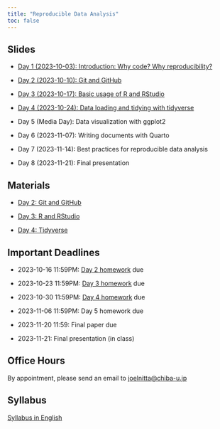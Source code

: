 ```yaml
---
title: "Reproducible Data Analysis"
toc: false
---
```


## Slides

- [Day 1 (2023-10-03): Introduction: Why code? Why reproducibility?](day1/index.qmd)

- [Day 2 (2023-10-10): Git and GitHub](day2/index.qmd)

- [Day 3 (2023-10-17): Basic usage of R and RStudio](day3/index.qmd)

- [Day 4 (2023-10-24): Data loading and tidying with tidyverse](day4/index.qmd)

- Day 5 (Media Day): Data visualization with ggplot2

<!-- [Day 5 (Media Day): Data visualization with ggplot2](day5/index.qmd) -->

- Day 6 (2023-11-07): Writing documents with Quarto

<!-- [Day 6 (2023-11-07): Writing documents with Quarto](day6/index.qmd) -->

- Day 7 (2023-11-14): Best practices for reproducible data analysis

<!-- - [Day 7 (2023-11-14): Best practices for reproducible data analysis](day7/index.qmd -->

- Day 8 (2023-11-21): Final presentation

<!-- [Day 8 (2023-11-21): Final presentation](day8/index.qmd) -->

## Materials

- [Day 2: Git and GitHub](https://github.com/data-analysis-chiba-2023/day02-git/blob/main/day02_intro_to_git.md)

- [Day 3: R and RStudio](https://github.com/data-analysis-chiba-2023/day03-r/blob/main/day03_intro_to_r.md)

- [Day 4: Tidyverse](https://github.com/data-analysis-chiba-2023/day04-tidy/blob/main/day04_tidy.md)

## Important Deadlines

- 2023-10-16 11:59PM: [Day 2 homework](https://github.com/data-analysis-chiba-2023/day02-git/blob/main/git_facts.md) due

- 2023-10-23 11:59PM: [Day 3 homework](https://github.com/data-analysis-chiba-2023/day03-r/blob/main/day03_homework.R) due

- 2023-10-30 11:59PM: [Day 4 homework](https://github.com/data-analysis-chiba-2023/day04-tidy/blob/main/day04_homework.R) due

- 2023-11-06 11:59PM: Day 5 homework due

- 2023-11-20 11:59: Final paper due

- 2023-11-21: Final presentation (in class)

## Office Hours

By appointment, please send an email to <joelnitta@chiba-u.jp>

## Syllabus

[Syllabus in English](https://syllabus.gs.chiba-u.jp/2023/101101101076000/Z011531301/en_US)
